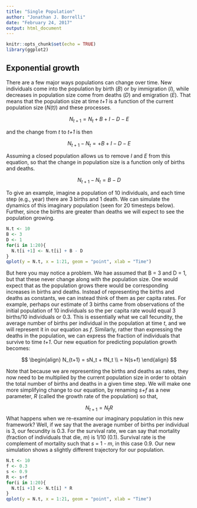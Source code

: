 ```yaml
---
title: "Single Population"
author: "Jonathan J. Borrelli"
date: "February 24, 2017"
output: html_document
---
```


```r
knitr::opts_chunk$set(echo = TRUE)
library(ggplot2)
```

## Exponential growth

There are a few major ways populations can change over time. New individuals come into the population by birth (_B_) or by immigration (_I_), while decreases in population size come from deaths (_D_) and emigration (_E_). That means that the population size at time _t+1_ is a function of the current population size (_N(t)_) and these processes.   

$$
N_{t+1} = N_t + B + I - D - E
$$

and the change from _t_ to _t+1_ is then 

$$
N_{t+1} - N_t = + B + I - D - E
$$

Assuming a closed population allows us to remove _I_ and _E_ from this equation, so that the change in population size is a function only of births and deaths. 

$$
N_{t+1} - N_t = B - D 
$$

To give an example, imagine a population of 10 individuals, and each time step (e.g., year) there are 3 births and 1 death. We can simulate the dynamics of this imaginary population (seen for 20 timesteps below). Further, since the births are greater than deaths we will expect to see the population growing. 

```r
N.t <- 10
B <- 3
D <- 1
for(i in 1:20){
  N.t[i +1] <- N.t[i] + B - D
}
qplot(y = N.t, x = 1:21, geom = "point", xlab = "Time")
```

But here you may notice a problem. We hae assumed that B = 3 and D = 1, but that these never change along with the population size. One would expect that as the population grows there would be corresponding increases in births and deaths. Instead of representing the births and deaths as constants, we can instead think of them as per capita rates. For example, perhaps our estimate of 3 births came from observations of the initial population of 10 individuals so the per capita rate would equal 3 births/10 individuals or 0.3. This is essentially what we call fecundity, the average number of births per individual in the population at time _t_, and we will represent it in our equation as _f_. Similarly, rather than expressing the deaths in the population, we can express the fraction of individuals that survive to time _t+1_. Our new equation for predicting population growth becomes:    

$$
\begin{align}
N_{t+1} = sN_t + fN_t \\
 = N(s+f)
\end{align}
$$

Note that because we are representing the births and deaths as rates, they now need to be multiplied by the current population size in order to obtain the total number of births and deaths in a given time step. We will make one more simplifying change to our equation, by renaming _s+f_ as a new parameter, _R_ (called the growth rate of the population) so that, 

$$
N_{t+1} = N_tR
$$
What happens when we re-examine our imaginary population in this new framework? Well, if we say that the average number of births per individual is 3, our fecundity is 0.3. For the survival rate, we can say that mortality (fraction of individuals that die, _m_) is 1/10 (0.1). Survival rate is the complement of mortality such that _s_ = 1 - _m_, in this case 0.9. Our new simulation shows a slightly different trajectory for our population. 

```r
N.t <- 10
f <- 0.3
s <- 0.9
R <- s+f
for(i in 1:20){
  N.t[i +1] <- N.t[i] * R
}
qplot(y = N.t, x = 1:21, geom = "point", xlab = "Time")
```

